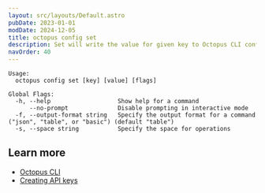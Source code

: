 ```yaml
---
layout: src/layouts/Default.astro
pubDate: 2023-01-01
modDate: 2024-12-05
title: octopus config set
description: Set will write the value for given key to Octopus CLI config file
navOrder: 40
---
```




```
Usage:
  octopus config set [key] [value] [flags]

Global Flags:
  -h, --help                   Show help for a command
      --no-prompt              Disable prompting in interactive mode
  -f, --output-format string   Specify the output format for a command ("json", "table", or "basic") (default "table")
  -s, --space string           Specify the space for operations

```

## Learn more

- [Octopus CLI](/docs/octopus-rest-api/cli)
- [Creating API keys](/docs/octopus-rest-api/how-to-create-an-api-key)